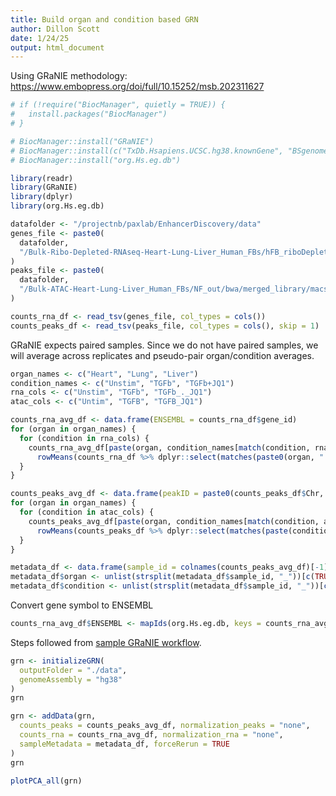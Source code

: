 ```yaml
---
title: Build organ and condition based GRN
author: Dillon Scott
date: 1/24/25
output: html_document
---
```


Using GRaNIE methodology: [https://www.embopress.org/doi/full/10.15252/msb.202311627](https://www.embopress.org/doi/full/10.15252/msb.202311627)

```r
# if (!require("BiocManager", quietly = TRUE)) {
#   install.packages("BiocManager")
# }

# BiocManager::install("GRaNIE")
# BiocManager::install(c("TxDb.Hsapiens.UCSC.hg38.knownGene", "BSgenome.Hsapiens.UCSC.hg38"))
# BiocManager::install("org.Hs.eg.db")
```

```r
library(readr)
library(GRaNIE)
library(dplyr)
library(org.Hs.eg.db)
```

```r
datafolder <- "/projectnb/paxlab/EnhancerDiscovery/data"
genes_file <- paste0(
  datafolder,
  "/Bulk-Ribo-Depleted-RNAseq-Heart-Lung-Liver_Human_FBs/hFB_riboDepletedBulkRnaSeq/NF_out/star_salmon/salmon.merged.transcript_tpm.tsv"
)
peaks_file <- paste0(
  datafolder,
  "/Bulk-ATAC-Heart-Lung-Liver_Human_FBs/NF_out/bwa/merged_library/macs2/broad_peak/consensus/consensus_peaks.mLb.clN.featureCounts.txt"
)

counts_rna_df <- read_tsv(genes_file, col_types = cols())
counts_peaks_df <- read_tsv(peaks_file, col_types = cols(), skip = 1)
```

GRaNIE expects paired samples. Since we do not have paired samples, we will average across replicates and pseudo-pair organ/condition averages.

```r
organ_names <- c("Heart", "Lung", "Liver")
condition_names <- c("Unstim", "TGFb", "TGFb+JQ1")
rna_cols <- c("Unstim", "TGFb", "TGFb_._JQ1")
atac_cols <- c("Untim", "TGFB", "TGFB_JQ1")

counts_rna_avg_df <- data.frame(ENSEMBL = counts_rna_df$gene_id)
for (organ in organ_names) {
  for (condition in rna_cols) {
    counts_rna_avg_df[paste(organ, condition_names[match(condition, rna_cols)], sep = "_")] <-
      rowMeans(counts_rna_df %>% dplyr::select(matches(paste0(organ, ".+", condition, "_...$"))))
  }
}

counts_peaks_avg_df <- data.frame(peakID = paste0(counts_peaks_df$Chr, ":", counts_peaks_df$Start, "-", counts_peaks_df$End))
for (organ in organ_names) {
  for (condition in atac_cols) {
    counts_peaks_avg_df[paste(organ, condition_names[match(condition, atac_cols)], sep = "_")] <-
      rowMeans(counts_peaks_df %>% dplyr::select(matches(paste(condition, organ, sep = "_"))))
  }
}

metadata_df <- data.frame(sample_id = colnames(counts_peaks_avg_df)[-1])
metadata_df$organ <- unlist(strsplit(metadata_df$sample_id, "_"))[c(TRUE, FALSE)]
metadata_df$condition <- unlist(strsplit(metadata_df$sample_id, "_"))[c(FALSE, TRUE)]
```

Convert gene symbol to ENSEMBL

```r
counts_rna_avg_df$ENSEMBL <- mapIds(org.Hs.eg.db, keys = counts_rna_avg_df$ENSEMBL, column = "ENSEMBL", keytype = "SYMBOL")
```


Steps followed from [sample GRaNIE workflow](https://bioconductor.org/packages/release/bioc/vignettes/GRaNIE/inst/doc/GRaNIE_workflow.html).

```r
grn <- initializeGRN(
  outputFolder = "./data",
  genomeAssembly = "hg38"
)
grn
```

```r
grn <- addData(grn,
  counts_peaks = counts_peaks_avg_df, normalization_peaks = "none",
  counts_rna = counts_rna_avg_df, normalization_rna = "none",
  sampleMetadata = metadata_df, forceRerun = TRUE
)
grn
```


```r
plotPCA_all(grn)
```